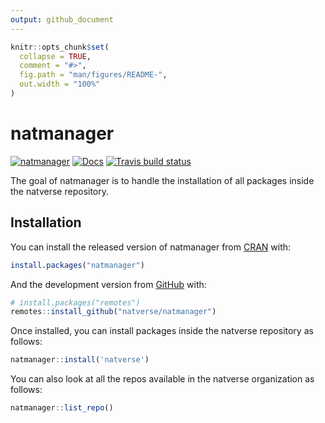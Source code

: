 ```yaml
---
output: github_document
---
```


<!-- README.md is generated from README.Rmd. Please edit that file -->

```r
knitr::opts_chunk$set(
  collapse = TRUE,
  comment = "#>",
  fig.path = "man/figures/README-",
  out.width = "100%"
)
```

# natmanager

<!-- badges: start -->
[![natmanager](https://img.shields.io/badge/natmanager-Part%20of%20the%20natverse-a241b6)](https://natverse.github.io)
[![Docs](https://img.shields.io/badge/docs-100%25-brightgreen.svg)](https://natverse.github.io/natmanager/reference/)
[![Travis build status](https://travis-ci.org/natverse/natmanager.svg?branch=master)](https://travis-ci.org/natverse/natmanager)
<!-- badges: end -->

The goal of natmanager is to handle the installation of all packages inside the natverse repository.

## Installation

You can install the released version of natmanager from [CRAN](https://CRAN.R-project.org) with:

``` r
install.packages("natmanager")
```

And the development version from [GitHub](https://github.com/) with:

``` r
# install.packages("remotes")
remotes::install_github("natverse/natmanager")
```
Once installed, you can install packages inside the natverse repository as follows:

```r
natmanager::install('natverse')
```

You can also look at all the repos available in the natverse organization as follows:

```r
natmanager::list_repo()
```

